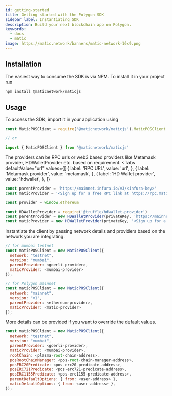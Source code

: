 ```yaml
---
id: getting-started
title: Getting started with the Polygon SDK
sidebar_label: Instantiating SDK
description: Build your next blockchain app on Polygon.
keywords:
  - docs
  - matic
image: https://matic.network/banners/matic-network-16x9.png
---
```



## Installation
The easiest way to consume the SDK is via NPM. To install it in your project run
```bash
npm install @maticnetwork/maticjs
```

## Usage
To access the SDK, import it in your application using
```js
const MaticPOSClient = require('@maticnetwork/maticjs').MaticPOSClient

// or

import { MaticPOSClient } from '@maticnetwork/maticjs'
```

The providers can be RPC urls or web3 based providers like Metamask provider, HDWalletProvider etc. based on requirement.
<Tabs
  defaultValue="url"
  values={[
    { label: 'RPC URL', value: 'url', },
    { label: 'Metamask provider', value: 'metamask', },
    { label: 'HD Wallet provider', value: 'hdwallet', },
  ]}
>
  <TabItem value="url">

  ```js
  const parentProvider = 'https://mainnet.infura.io/v3/<infura-key>'
  const maticProvider = '<Sign up for a free RPC link at https://rpc.maticvigil.com/>'
  ```
  </TabItem>

  <TabItem value="metamask">

  ```js
  const provider = window.ethereum
  ```
  </TabItem>

  <TabItem value="hdwallet">

  ```js
  const HDWalletProvider = require('@truffle/hdwallet-provider')
  const parentProvider = new HDWalletProvider(privateKey, 'https://mainnet.infura.io/v3/<infura-key>'),
  const maticProvider = new HDWalletProvider(privateKey, '<Sign up for a dedicated free RPC URL at https://rpc.maticvigil.com/ or other hosted node providers.>'),
  ```
  </TabItem>
</Tabs>

Instantiate the client by passing network details and providers based on the network you are integrating.

```js
// for mumbai testnet
const maticPOSClient = new MaticPOSClient({
  network: "testnet",
  version: "mumbai",
  parentProvider: <goerli-provider>,
  maticProvider: <mumbai-provider>
});
```
```js
// for Polygon mainnet
const maticPOSClient = new MaticPOSClient({
  network: "mainnet",
  version: "v1",
  parentProvider: <ethereum-provider>,
  maticProvider: <matic-provider>
});
```
More details can be provided if you want to override the default values.
```js
const maticPOSClient = new MaticPOSClient({
  network: "testnet",
  version: "mumbai",
  parentProvider: <goerli-provider>,
  maticProvider: <mumbai-provider>,
  rootChain: <plasma-root-chain-address>,
  posRootChainManager: <pos-root-chain-manager-address>,
  posERC20Predicate: <pos-erc20-predicate-address>,
  posERC721Predicate: <pos-erc721-predicate-address>,
  posERC1155Predicate: <pos-erc1155-predicate-address>,
  parentDefaultOptions: { from: <user-address> },
  maticDefaultOptions: { from: <user-address> },
});
```

